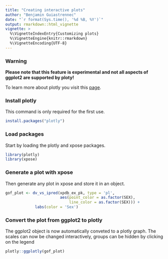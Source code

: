 ```yaml
---
title: "Creating interactive plots"
author: "Benjamin Guiastrennec"
date: "`r format(Sys.time(), '%d %B, %Y')`"
output: rmarkdown::html_vignette
vignette: >
  %\VignetteIndexEntry{Customizing plots}
  %\VignetteEngine{knitr::rmarkdown}
  %\VignetteEncoding{UTF-8}
---
```


### Warning
**Please note that this feature is experimental and not all aspects of ggplot2 are supported by ploty!**

To learn more about plotly you visit this [page](https://plot.ly).

### Install plotly
This command is only required for the first use.
```r
install.packages("plotly")
```

### Load packages
Start by loading the plotly and xpose packages.
```r
library(plotly)
library(xpose)
```

### Generate a plot with xpose
Then generate any plot in xpose and store it in an object.
```r
gof_plot <- dv_vs_ipred(xpdb_ex_pk, type = 'pl',
                        aes(point_color = as.factor(SEX), 
                            line_color = as.factor(SEX))) +
             labs(color = 'Sex')
```

### Convert the plot from ggplot2 to plotly
The ggplot2 object is now automatically conveted to a plotly graph. The scales can now be changed interactively, groups can be hidden by clicking on the legend

```r
plotly::ggplotly(gof_plot)
```


